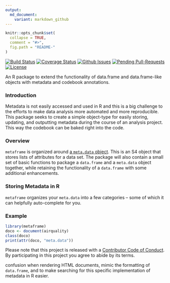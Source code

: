 ```yaml
---
output:
  md_document:
    variant: markdown_github
---
```


<!-- README.md is generated from README.Rmd. Please edit that file -->

```r
knitr::opts_chunk$set(
  collapse = TRUE,
  comment = "#>",
  fig.path = "README-"
)
```


[![Build Status](https://travis-ci.org/jknowles/metaframe.png?branch=master)](https://travis-ci.org/jknowles/metaframe)
[![Coverage Status](http://img.shields.io/coveralls/jknowles/metaframe.svg?style=flat)](https://coveralls.io/r/jknowles/metaframe)
[![Github Issues](http://githubbadges.herokuapp.com/jknowles/metaframe/issues.svg)](https://github.com/jknowles/metaframe/issues)
[![Pending Pull-Requests](http://githubbadges.herokuapp.com/jknowles/metaframe/pulls.svg?style=flat)](https://github.com/jknowles/metaframe/pulls)
[![License](https://img.shields.io/github/license/jknowles/metaframes.svg)](http://www.gnu.org/licenses/gpl.html)


An R package to extend the functionality of data.frame and data.frame-like 
objects with metadata and codebook annotations.

### Introduction

Metadata is not easily accessed and used in R and this is a big challenge to the 
efforts to make data analysis more automated and more reproducible. This package 
seeks to create a simple object-type for easily storing, updating, and outputting 
metadata during the course of an analysis project. This way the codebook can be 
baked right into the code. 

### Overview

`metaframe` is organized around [a `meta.data` object][1]. This is an S4 object 
that stores lists of attributes for a data set. The package will also contain a 
small set of basic functions to package a `data.frame` and a `meta.data` object 
together, while  retaining the functionality of a `data.frame` with some additional 
enhancements. 


### Storing Metadata in R

`metaframe` organizes your `meta.data` into a few categories -- some of which it 
can helpfully auto-complete for you. 

### Example

```r
library(metaframe)
doco <- document(airquality)
class(doco)
print(attr(doco, "meta.data"))

```


Please note that this project is released with a [Contributor Code of Conduct](CONDUCT.md). By participating in this project you agree to abide by its terms.



[1]: The object is deliberately named with a period, `meta.data`, to avoid 
confusion when rendering HTML documents, mimic the formatting of `data.frame`, 
and to make searching for this specific implementation of metadata in R easier.
